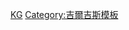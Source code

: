 {{Navbox
| name      = 吉爾吉斯斯坦語言
| title     = {{flagdeco|Kyrgyzstan}} {{le|吉爾吉斯斯坦語言|Languages of Kyrgyzstan}}
| state = {{{state|autocollapse}}}
| listclass = hlist

| group1 = 官方語言
| list1  =
*[[柯尔克孜语|吉爾吉斯語]]
*[[俄语]]

| group2 = 少數民族語言
| list2  =
*[[东干语]]
*[[高麗語 (蘇聯)|高麗語]]
*[[乌孜别克语]]

| group3 = [[手語]]
| list3  =
*{{le|俄語手語|Russian Sign Language}}
}}<noinclude>
{{collapsible option}}
[[Category:亚洲语言模板|KG]]
[[Category:吉爾吉斯模板]]
</noinclude>